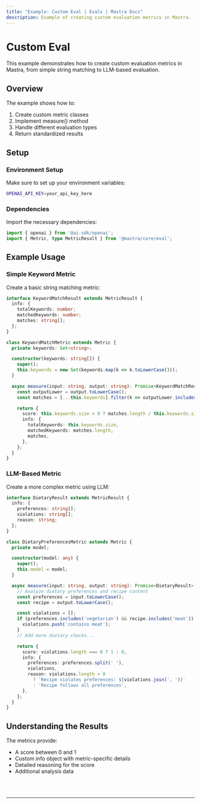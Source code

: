 ```yaml
---
title: "Example: Custom Eval | Evals | Mastra Docs"
description: Example of creating custom evaluation metrics in Mastra.
---
```



# Custom Eval

This example demonstrates how to create custom evaluation metrics in Mastra, from simple string matching to LLM-based evaluation.

## Overview

The example shows how to:

1. Create custom metric classes
2. Implement measure() method
3. Handle different evaluation types
4. Return standardized results

## Setup

### Environment Setup

Make sure to set up your environment variables:

```bash filename=".env"
OPENAI_API_KEY=your_api_key_here
```

### Dependencies

Import the necessary dependencies:

```typescript copy showLineNumbers filename="src/index.ts"
import { openai } from '@ai-sdk/openai';
import { Metric, type MetricResult } from '@mastra/core/eval';
```

## Example Usage

### Simple Keyword Metric

Create a basic string matching metric:

```typescript copy showLineNumbers{5} filename="src/index.ts"
interface KeywordMatchResult extends MetricResult {
  info: {
    totalKeywords: number;
    matchedKeywords: number;
    matches: string[];
  };
}

class KeywordMatchMetric extends Metric {
  private keywords: Set<string>;

  constructor(keywords: string[]) {
    super();
    this.keywords = new Set(keywords.map(k => k.toLowerCase()));
  }

  async measure(input: string, output: string): Promise<KeywordMatchResult> {
    const outputLower = output.toLowerCase();
    const matches = [...this.keywords].filter(k => outputLower.includes(k));

    return {
      score: this.keywords.size > 0 ? matches.length / this.keywords.size : 1,
      info: {
        totalKeywords: this.keywords.size,
        matchedKeywords: matches.length,
        matches,
      },
    };
  }
}
```

### LLM-Based Metric

Create a more complex metric using LLM:

```typescript copy showLineNumbers{5} filename="src/index.ts"
interface DietaryResult extends MetricResult {
  info: {
    preferences: string[];
    violations: string[];
    reason: string;
  };
}

class DietaryPreferencesMetric extends Metric {
  private model;

  constructor(model: any) {
    super();
    this.model = model;
  }

  async measure(input: string, output: string): Promise<DietaryResult> {
    // Analyze dietary preferences and recipe content
    const preferences = input.toLowerCase();
    const recipe = output.toLowerCase();

    const violations = [];
    if (preferences.includes('vegetarian') && recipe.includes('meat')) {
      violations.push('contains meat');
    }
    // Add more dietary checks...

    return {
      score: violations.length === 0 ? 1 : 0,
      info: {
        preferences: preferences.split(' '),
        violations,
        reason: violations.length > 0 
          ? `Recipe violates preferences: ${violations.join(', ')}`
          : 'Recipe follows all preferences',
      },
    };
  }
}
```

## Understanding the Results

The metrics provide:
- A score between 0 and 1
- Custom info object with metric-specific details
- Detailed reasoning for the score
- Additional analysis data


<br />
<br />
<hr className="dark:border-[#404040] border-gray-300" />
<br />
<br />
<GithubLink
  link={
    "https://github.com/mastra-ai/mastra/blob/main/examples/basics/evals/custom-eval"
  }
/>
